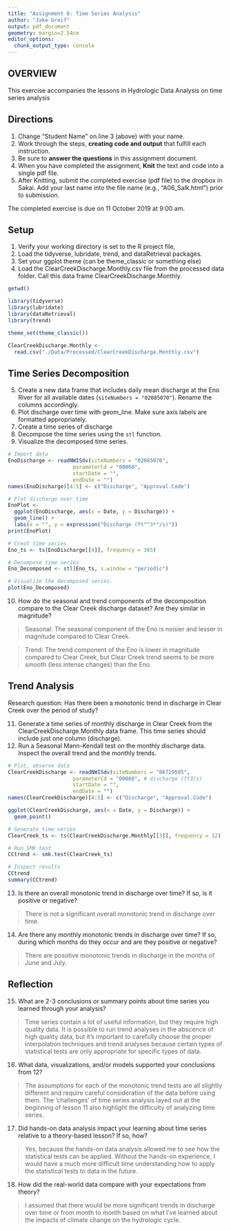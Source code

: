 ```yaml
---
title: "Assignment 6: Time Series Analysis"
author: "Jake Greif"
output: pdf_document
geometry: margin=2.54cm
editor_options: 
  chunk_output_type: console
---
```


## OVERVIEW

This exercise accompanies the lessons in Hydrologic Data Analysis on time series analysis

## Directions
1. Change "Student Name" on line 3 (above) with your name.
2. Work through the steps, **creating code and output** that fulfill each instruction.
3. Be sure to **answer the questions** in this assignment document.
4. When you have completed the assignment, **Knit** the text and code into a single pdf file.
5. After Knitting, submit the completed exercise (pdf file) to the dropbox in Sakai. Add your last name into the file name (e.g., "A06_Salk.html") prior to submission.

The completed exercise is due on 11 October 2019 at 9:00 am.

## Setup

1. Verify your working directory is set to the R project file, 
2. Load the tidyverse, lubridate, trend, and dataRetrieval packages. 
3. Set your ggplot theme (can be theme_classic or something else)
4. Load the ClearCreekDischarge.Monthly.csv file from the processed data folder. Call this data frame ClearCreekDischarge.Monthly.

```r
getwd()

library(tidyverse)
library(lubridate)
library(dataRetrieval)
library(trend)

theme_set(theme_classic())

ClearCreekDischarge.Monthly <- 
  read.csv("./Data/Processed/ClearCreekDischarge.Monthly.csv")
```

## Time Series Decomposition
5. Create a new data frame that includes daily mean discharge at the Eno River for all available dates (`siteNumbers = "02085070"`). Rename the columns accordingly.
6. Plot discharge over time with geom_line. Make sure axis labels are formatted appropriately.
7. Create a time series of discharge
8. Decompose the time series using the `stl` function.
9. Visualize the decomposed time series.
```r
# Import data
EnoDischarge <- readNWISdv(siteNumbers = "02085070",
                     parameterCd = "00060", 
                     startDate = "",
                     endDate = "")
names(EnoDischarge)[4:5] <- c("Discharge", "Approval.Code")

# Plot discharge over time
EnoPlot <- 
  ggplot(EnoDischarge, aes(x = Date, y = Discharge)) +
  geom_line() +
  labs(x = "", y = expression("Discharge (ft"^3*"/s)"))
print(EnoPlot)

# Creat time series
Eno_ts <- ts(EnoDischarge[[4]], frequency = 365)

# Decompose time series
Eno_Decomposed <- stl(Eno_ts, s.window = "periodic")

# Visualize the decomposed series. 
plot(Eno_Decomposed)
```

10. How do the seasonal and trend components of the decomposition compare to the Clear Creek discharge dataset? Are they similar in magnitude?

> Seasonal: The seasonal component of the Eno is noisier and lesser in magnitude compared to Clear Creek.

> Trend: The trend component of the Eno is lower in magnitude compared to Clear Creek, but Clear Creek trend seems to be more smooth (less intense changes) than the Eno.

## Trend Analysis
Research question: Has there been a monotonic trend in discharge in Clear Creek over the period of study?

11. Generate a time series of monthly discharge in Clear Creek from the ClearCreekDischarge.Monthly data frame. This time series should include just one column (discharge). 
12. Run a Seasonal Mann-Kendall test on the monthly discharge data. Inspect the overall trend and the monthly trends. 
```r
# Plot, observe data
ClearCreekDischarge <- readNWISdv(siteNumbers = "06719505",
                     parameterCd = "00060", # discharge (ft3/s)
                     startDate = "",
                     endDate = "")
names(ClearCreekDischarge)[4:5] <- c("Discharge", "Approval.Code")

ggplot(ClearCreekDischarge, aes(x = Date, y = Discharge)) +
  geom_point()

# Generate time series
ClearCreek_ts <- ts(ClearCreekDischarge.Monthly[[3]], frequency = 12)

# Run SMK test
CCtrend <- smk.test(ClearCreek_ts)

# Inspect results
CCtrend
summary(CCtrend)
```

13. Is there an overall monotonic trend in discharge over time? If so, is it positive or negative?

> There is not a significant overall monotonic trend in discharge over time.

14. Are there any monthly monotonic trends in discharge over time? If so, during which months do they occur and are they positive or negative?

> There are posotive monotonic trends in discharge in the months of June and July.

## Reflection
15. What are 2-3 conclusions or summary points about time series you learned through your analysis?

> Time series contain a lot of useful information, but they require high quality data. It is possible to run trend analyses in the abscence of high quality data, but it's important to carefully choose the proper interpolation techniques and trend analyses because certain types of statistical tests are only appropriate for specific types of data.

16. What data, visualizations, and/or models supported your conclusions from 12?

> The assumptions for each of the monotonic trend tests are all slightly different and require careful consideration of the data before using them. The 'challenges' of time series analysis layed out at the beginning of lesson 11 also highlight the difficulty of analyzing time series.

17. Did hands-on data analysis impact your learning about time series relative to a theory-based lesson? If so, how?

> Yes, because the hands-on data analysis allowed me to see how the statistical tests can be applied. Without the hands-on experience, I would have a much more difficult time understanding how to apply the statistical tests to data in the future.

18.	How did the real-world data compare with your expectations from theory?

> I assumed that there would be more significant trends in discharge over time or from month to month based on what I've learned about the impacts of climate change on the hydrologic cycle. 
